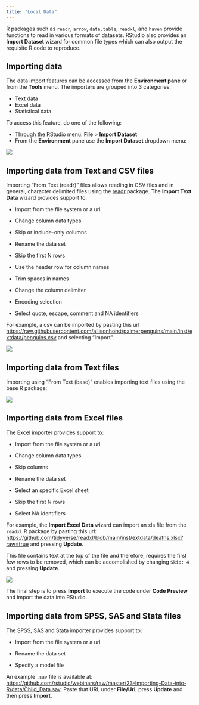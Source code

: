 ```yaml
---
title: "Local Data"
---
```


R packages such as `readr`, `arrow`, `data.table`, `readxl`, and `haven` provide functions to read in various formats of datasets. RStudio also provides an **Import Dataset** wizard for common file types which can also output the requisite R code to reproduce.

## Importing data

The data import features can be accessed from the **Environment pane** or from the **Tools** menu. The importers are grouped into 3 categories: 

- Text data 
- Excel data 
- Statistical data 

To access this feature, do one of the following:  

- Through the RStudio menu: **File** \> **Import Dataset**
- From the **Environment** pane use the **Import Dataset** dropdown menu:

![](images/import-dataset.png){fig-alt="A screenshot of the Import Dataset dropdown."}

## Importing data from Text and CSV files

Importing "From Text (readr)" files allows reading in CSV files and in general, character delimited files using the [readr](https://readr.tidyverse.org/) package. The **Import Text Data** wizard provides support to:

-   Import from the file system or a url

-   Change column data types

-   Skip or include-only columns

-   Rename the data set

-   Skip the first N rows

-   Use the header row for column names

-   Trim spaces in names

-   Change the column delimiter

-   Encoding selection

-   Select quote, escape, comment and NA identifiers

For example, a csv can be imported by pasting this url <https://raw.githubusercontent.com/allisonhorst/palmerpenguins/main/inst/extdata/penguins.csv> and selecting "Import".


![](images/import-readr.png){fig-alt="A screenshot of the import Text Data popup."}

## Importing data from Text files

Importing using "From Text (base)" enables importing text files using the base R package:

![](images/import-base.png){fig-alt="A screenshot of the base Import Dataset wizard."}

## Importing data from Excel files

The Excel importer provides support to:

-   Import from the file system or a url

-   Change column data types

-   Skip columns

-   Rename the data set

-   Select an specific Excel sheet

-   Skip the first N rows

-   Select NA identifiers

For example, the **Import Excel Data** wizard can import an xls file from the `readxl` R package by pasting this url: <https://github.com/tidyverse/readxl/blob/main/inst/extdata/deaths.xlsx?raw=true> and pressing **Update**.

::: {.callout-tip}
This file contains text at the top of the file and therefore, requires the first few rows to be removed, which can be accomplished by changing `Skip: 4` and pressing **Update**.
:::

![](images/import-excel.png){fig-alt="A screenshot of the Import Excel Data popup wizard."}

The final step is to press **Import** to execute the code under **Code Preview** and import the data into RStudio.

## Importing data from SPSS, SAS and Stata files

The SPSS, SAS and Stata importer provides support to:

-   Import from the file system or a url

-   Rename the data set

-   Specify a model file

An example `.sav` file is available at: <https://github.com/rstudio/webinars/raw/master/23-Importing-Data-into-R/data/Child_Data.sav>. Paste that URL under **File/Url**, press **Update** and then press **Import**.
